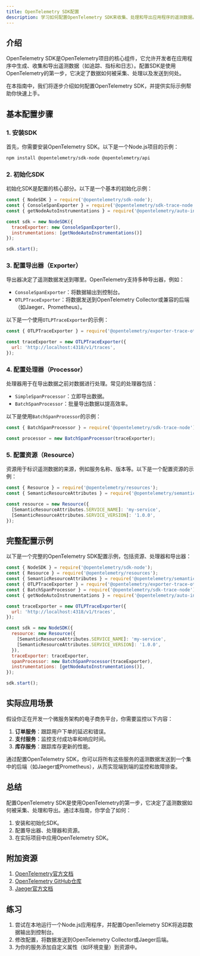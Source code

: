 ```yaml
---
title: OpenTelemetry SDK配置
description: 学习如何配置OpenTelemetry SDK来收集、处理和导出应用程序的遥测数据。适合初学者的完整指南。
---
```


## 介绍

OpenTelemetry SDK是OpenTelemetry项目的核心组件，它允许开发者在应用程序中生成、收集和导出遥测数据（如追踪、指标和日志）。配置SDK是使用OpenTelemetry的第一步，它决定了数据如何被采集、处理以及发送到何处。

在本指南中，我们将逐步介绍如何配置OpenTelemetry SDK，并提供实际示例帮助你快速上手。

## 基本配置步骤

### 1. 安装SDK

首先，你需要安装OpenTelemetry SDK。以下是一个Node.js项目的示例：

```bash
npm install @opentelemetry/sdk-node @opentelemetry/api
```

### 2. 初始化SDK

初始化SDK是配置的核心部分。以下是一个基本的初始化示例：

```javascript
const { NodeSDK } = require('@opentelemetry/sdk-node');
const { ConsoleSpanExporter } = require('@opentelemetry/sdk-trace-node');
const { getNodeAutoInstrumentations } = require('@opentelemetry/auto-instrumentations-node');

const sdk = new NodeSDK({
  traceExporter: new ConsoleSpanExporter(),
  instrumentations: [getNodeAutoInstrumentations()]
});

sdk.start();
```

### 3. 配置导出器（Exporter）

导出器决定了遥测数据发送到哪里。OpenTelemetry支持多种导出器，例如：

- `ConsoleSpanExporter`：将数据输出到控制台。
- `OTLPTraceExporter`：将数据发送到OpenTelemetry Collector或兼容的后端（如Jaeger、Prometheus）。

以下是一个使用`OTLPTraceExporter`的示例：

```javascript
const { OTLPTraceExporter } = require('@opentelemetry/exporter-trace-otlp-http');

const traceExporter = new OTLPTraceExporter({
  url: 'http://localhost:4318/v1/traces',
});
```

### 4. 配置处理器（Processor）

处理器用于在导出数据之前对数据进行处理。常见的处理器包括：

- `SimpleSpanProcessor`：立即导出数据。
- `BatchSpanProcessor`：批量导出数据以提高效率。

以下是使用`BatchSpanProcessor`的示例：

```javascript
const { BatchSpanProcessor } = require('@opentelemetry/sdk-trace-node');

const processor = new BatchSpanProcessor(traceExporter);
```

### 5. 配置资源（Resource）

资源用于标识遥测数据的来源，例如服务名称、版本等。以下是一个配置资源的示例：

```javascript
const { Resource } = require('@opentelemetry/resources');
const { SemanticResourceAttributes } = require('@opentelemetry/semantic-conventions');

const resource = new Resource({
  [SemanticResourceAttributes.SERVICE_NAME]: 'my-service',
  [SemanticResourceAttributes.SERVICE_VERSION]: '1.0.0',
});
```

## 完整配置示例

以下是一个完整的OpenTelemetry SDK配置示例，包括资源、处理器和导出器：

```javascript
const { NodeSDK } = require('@opentelemetry/sdk-node');
const { Resource } = require('@opentelemetry/resources');
const { SemanticResourceAttributes } = require('@opentelemetry/semantic-conventions');
const { OTLPTraceExporter } = require('@opentelemetry/exporter-trace-otlp-http');
const { BatchSpanProcessor } = require('@opentelemetry/sdk-trace-node');
const { getNodeAutoInstrumentations } = require('@opentelemetry/auto-instrumentations-node');

const traceExporter = new OTLPTraceExporter({
  url: 'http://localhost:4318/v1/traces',
});

const sdk = new NodeSDK({
  resource: new Resource({
    [SemanticResourceAttributes.SERVICE_NAME]: 'my-service',
    [SemanticResourceAttributes.SERVICE_VERSION]: '1.0.0',
  }),
  traceExporter: traceExporter,
  spanProcessor: new BatchSpanProcessor(traceExporter),
  instrumentations: [getNodeAutoInstrumentations()],
});

sdk.start();
```

## 实际应用场景

假设你正在开发一个微服务架构的电子商务平台，你需要监控以下内容：

1. **订单服务**：跟踪用户下单的延迟和错误。
2. **支付服务**：监控支付成功率和响应时间。
3. **库存服务**：跟踪库存更新的性能。

通过配置OpenTelemetry SDK，你可以将所有这些服务的遥测数据发送到一个集中的后端（如Jaeger或Prometheus），从而实现端到端的监控和故障排查。

## 总结

配置OpenTelemetry SDK是使用OpenTelemetry的第一步，它决定了遥测数据如何被采集、处理和导出。通过本指南，你学会了如何：

1. 安装和初始化SDK。
2. 配置导出器、处理器和资源。
3. 在实际项目中应用OpenTelemetry SDK。

## 附加资源

1. [OpenTelemetry官方文档](https://opentelemetry.io/docs/)
2. [OpenTelemetry GitHub仓库](https://github.com/open-telemetry/opentelemetry-js)
3. [Jaeger官方文档](https://www.jaegertracing.io/docs/)

## 练习

1. 尝试在本地运行一个Node.js应用程序，并配置OpenTelemetry SDK将追踪数据输出到控制台。
2. 修改配置，将数据发送到OpenTelemetry Collector或Jaeger后端。
3. 为你的服务添加自定义属性（如环境变量）到资源中。